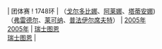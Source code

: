 | 团体赛
! 1748环
| {{RUS}}（[[塔田娜·戈尔多比娜|戈尔多比娜]]、[[阿莱娜·N|阿莱娜]]、[[塔蒂安娜·Y|塔蒂安娜]])<br/>{{GER}}（[[伊娃·弗雷德尔|弗雷德尔]]、[[芭芭拉·莱可纳|莱可纳]]、[[索尼娅·普法伊尔席夫特|普法伊尔席夫特]]）
| [[2005年]]<br/>[[2005年]]
| [[瑞士]][[图恩]]<br/>[[瑞士]][[图恩]]
| {{ed|CISM女子50米步枪三姿团体赛世界纪录}}
<noinclude>[[Category:女子射击世界纪录导航模板|{{PAGENAME}}]]</noinclude>
